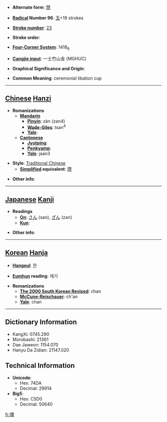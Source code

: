 * '''Alternate form''': [[瓒]]

* '''[[Wiktionary:Chinese radical index| Radical]] Number 96''': [[Wiktionary:Chinese radical index 玉|玉]]+19 strokes

* '''[[Wiktionary:Chinese total strokes index|Stroke number]]''': [[Wiktionary:Chinese total strokes index 23|23]]

* '''Stroke order''': 

* '''[[Wiktionary:Chinese four corner index|Four-Corner System]]''': 1418<sub>6</sub>

* '''[[Wiktionary:Chinese Cangjie index|Cangjie input]]''': 一土竹山金 (MGHUC)

* '''Graphical Significance and Origin''': 

* '''Common Meaning''': ceremonial libation cup

----

== [[Chinese]] [[Hanzi]] ==

* '''Romanizations'''
** '''[[Mandarin]]'''
*** '''[[Pinyin]]''': zàn (zan4)
*** '''[[Wade-Giles]]''': tsan<sup>4</sup>
*** '''[[Yale]]''': 
** '''[[Cantonese]]'''
*** '''[[Jyutping]]''':
*** '''[[Penkyamp]]''': 
*** '''[[Yale]]''': jaan3

* '''Style''': [[Traditional Chinese]] 
** '''[[Simplified Chinese|Simplified]] equivalent''': [[瓒]]

* '''Other info''': 

----

== [[Japanese]] [[Kanji]] ==

* '''Readings'''
** '''[[On]]''': [[さん]] (san), [[ざん]] (zan)
** '''[[Kun]]''': 

* '''Other info''':  

----

== [[Korean]] [[Hanja]] ==

* '''[[Hangeul]]''': 찬

* '''[[Eumhun]] reading''': 제기

* '''Romanizations'''
** '''[[The 2000 South Korean Revised Romanization|The 2000 South Korean Revised]]''': chan
** '''[[McCune-Reischauer]]''': ch'an
** '''[[Yale]]''': chan

----

== Dictionary Information ==

* KangXi: 0745.290
* Morobashi: 21361
* Dae Jaweon: 1154.070
* Hanyu Da Zidian: 21147.020

== Technical Information ==

* '''Unicode''':
** Hex: 74DA
** Decimal: 29914
* '''Big5''':
** Hex: C5D0
** Decimal: 50640

[[fr:瓚]]